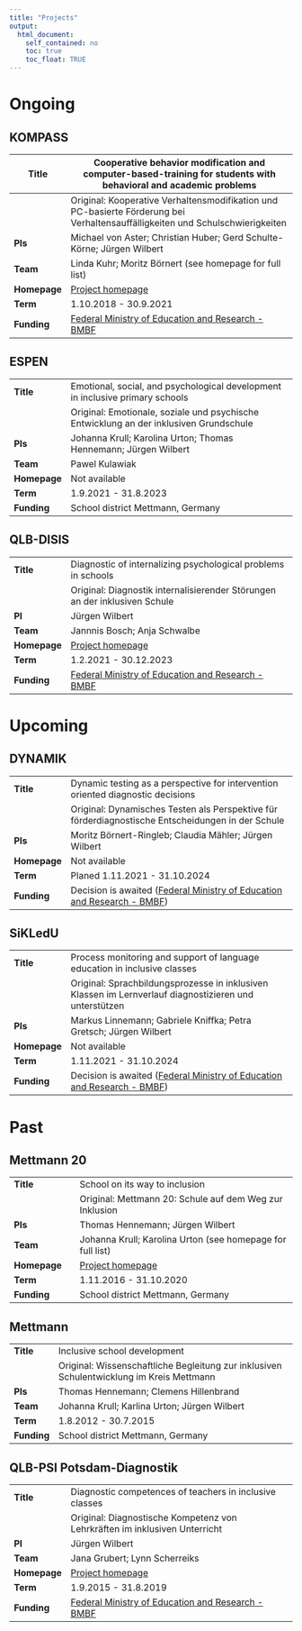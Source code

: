```yaml
---
title: "Projects"
output:  
  html_document:  
    self_contained: no  
    toc: true
    toc_float: TRUE
---
```


# Ongoing {#ongoing}

## KOMPASS {#kompass}

+--------------+-------------------------------------------------------------------------------------------------------------------------------+
| **Title**    | Cooperative behavior modification and computer-based-training for students with behavioral and academic problems              |
+==============+===============================================================================================================================+
|              | Original: Kooperative Verhaltensmodifikation und PC-basierte Förderung bei Verhaltensauffälligkeiten und Schulschwierigkeiten |
+--------------+-------------------------------------------------------------------------------------------------------------------------------+
| **PIs**      | Michael von Aster; Christian Huber; Gerd Schulte-Körne; Jürgen Wilbert                                                        |
+--------------+-------------------------------------------------------------------------------------------------------------------------------+
| **Team**     | Linda Kuhr; Moritz Börnert (see homepage for full list)                                                                       |
+--------------+-------------------------------------------------------------------------------------------------------------------------------+
| **Homepage** | [Project homepage](http://www.kompass-forschung.de/)                                                                          |
+--------------+-------------------------------------------------------------------------------------------------------------------------------+
| **Term**     | 1.10.2018 - 30.9.2021                                                                                                         |
+--------------+-------------------------------------------------------------------------------------------------------------------------------+
| **Funding**  | [Federal Ministry of Education and Research - BMBF](https://www.bmbf.de/en/index.html)                                        |
+--------------+-------------------------------------------------------------------------------------------------------------------------------+

## ESPEN {#espen}

+--------------+----------------------------------------------------------------------------------------+
| **Title**    | Emotional, social, and psychological development in inclusive primary schools          |
+--------------+----------------------------------------------------------------------------------------+
|              | Original: Emotionale, soziale und psychische Entwicklung an der inklusiven Grundschule |
+--------------+----------------------------------------------------------------------------------------+
| **PIs**      | Johanna Krull; Karolina Urton; Thomas Hennemann; Jürgen Wilbert                        |
+--------------+----------------------------------------------------------------------------------------+
| **Team**     | Pawel Kulawiak                                                                         |
+--------------+----------------------------------------------------------------------------------------+
| **Homepage** | Not available                                                                          |
+--------------+----------------------------------------------------------------------------------------+
| **Term**     | 1.9.2021 - 31.8.2023                                                                   |
+--------------+----------------------------------------------------------------------------------------+
| **Funding**  | School district Mettmann, Germany                                                      |
+--------------+----------------------------------------------------------------------------------------+

## QLB-DISIS {#disis}

+--------------+-------------------------------------------------------------------------------------------------------------------------------------------------------------------------------+
| **Title**    | Diagnostic of internalizing psychological problems in schools                                                                                                                 |
+--------------+-------------------------------------------------------------------------------------------------------------------------------------------------------------------------------+
|              | Original: Diagnostik internalisierender Störungen an der inklusiven Schule                                                                                                    |
+--------------+-------------------------------------------------------------------------------------------------------------------------------------------------------------------------------+
| **PI**       | Jürgen Wilbert                                                                                                                                                                |
+--------------+-------------------------------------------------------------------------------------------------------------------------------------------------------------------------------+
| **Team**     | Jannnis Bosch; Anja Schwalbe                                                                                                                                                  |
+--------------+-------------------------------------------------------------------------------------------------------------------------------------------------------------------------------+
| **Homepage** | [Project homepage](https://www.uni-potsdam.de/de/qlb/das-projekt/sp-3-inklusion-und-heterogenitaet/inklusionspaedagogik-foerderschwerpunkt-forschungsmethoden-und-diagnostik) |
+--------------+-------------------------------------------------------------------------------------------------------------------------------------------------------------------------------+
| **Term**     | 1.2.2021 - 30.12.2023                                                                                                                                                         |
+--------------+-------------------------------------------------------------------------------------------------------------------------------------------------------------------------------+
| **Funding**  | [Federal Ministry of Education and Research - BMBF](https://www.bmbf.de/en/index.html)                                                                                        |
+--------------+-------------------------------------------------------------------------------------------------------------------------------------------------------------------------------+

# Upcoming {#upcoming}

## DYNAMIK {#dynamik}

+--------------+--------------------------------------------------------------------------------------------------------------+
| **Title**    | Dynamic testing as a perspective for intervention oriented diagnostic decisions                              |
+--------------+--------------------------------------------------------------------------------------------------------------+
|              | Original: Dynamisches Testen als Perspektive für förderdiagnostische Entscheidungen in der Schule            |
+--------------+--------------------------------------------------------------------------------------------------------------+
| **PIs**      | Moritz Börnert-Ringleb; Claudia Mähler; Jürgen Wilbert                                                       |
+--------------+--------------------------------------------------------------------------------------------------------------+
| **Homepage** | Not available                                                                                                |
+--------------+--------------------------------------------------------------------------------------------------------------+
| **Term**     | Planed 1.11.2021 - 31.10.2024                                                                                |
+--------------+--------------------------------------------------------------------------------------------------------------+
| **Funding**  | Decision is awaited ([Federal Ministry of Education and Research - BMBF](https://www.bmbf.de/en/index.html)) |
+--------------+--------------------------------------------------------------------------------------------------------------+

## SiKLedU {#sikledu}

+--------------+--------------------------------------------------------------------------------------------------------------+
| **Title**    | Process monitoring and support of language education in inclusive classes                                    |
+--------------+--------------------------------------------------------------------------------------------------------------+
|              | Original: Sprachbildungsprozesse in inklusiven Klassen im Lernverlauf diagnostizieren und unterstützen       |
+--------------+--------------------------------------------------------------------------------------------------------------+
| **PIs**      | Markus Linnemann; Gabriele Kniffka; Petra Gretsch; Jürgen Wilbert                                            |
+--------------+--------------------------------------------------------------------------------------------------------------+
| **Homepage** | Not available                                                                                                |
+--------------+--------------------------------------------------------------------------------------------------------------+
| **Term**     | 1.11.2021 - 31.10.2024                                                                                       |
+--------------+--------------------------------------------------------------------------------------------------------------+
| **Funding**  | Decision is awaited ([Federal Ministry of Education and Research - BMBF](https://www.bmbf.de/en/index.html)) |
+--------------+--------------------------------------------------------------------------------------------------------------+

# Past

## Mettmann 20 {#mm20}

+------------------+------------------------------------------------------------+
| **Title**        | School on its way to inclusion                             |
+------------------+------------------------------------------------------------+
|                  | Original: Mettmann 20: Schule auf dem Weg zur Inklusion    |
+------------------+------------------------------------------------------------+
| **PIs**          | Thomas Hennemann; Jürgen Wilbert                           |
+------------------+------------------------------------------------------------+
| **Team**         | Johanna Krull; Karolina Urton (see homepage for full list) |
+------------------+------------------------------------------------------------+
| **Homepage**     | [Project homepage](https://www.hf.uni-koeln.de/38801)      |
+------------------+------------------------------------------------------------+
| **Term**         | 1.11.2016 - 31.10.2020                                     |
+------------------+------------------------------------------------------------+
| **Funding**      | School district Mettmann, Germany                          |
+------------------+------------------------------------------------------------+

## Mettmann {#mm}

+-------------+------------------------------------------------------------------------------------------+
| **Title**   | Inclusive school development                                                             |
+-------------+------------------------------------------------------------------------------------------+
|             | Original: Wissenschaftliche Begleitung zur inklusiven Schulentwicklung im Kreis Mettmann |
+-------------+------------------------------------------------------------------------------------------+
| **PIs**     | Thomas Hennemann; Clemens Hillenbrand                                                    |
+-------------+------------------------------------------------------------------------------------------+
| **Team**    | Johanna Krull; Karlina Urton; Jürgen Wilbert                                             |
+-------------+------------------------------------------------------------------------------------------+
| **Term**    | 1.8.2012 - 30.7.2015                                                                     |
+-------------+------------------------------------------------------------------------------------------+
| **Funding** | School district Mettmann, Germany                                                        |
+-------------+------------------------------------------------------------------------------------------+

## QLB-PSI Potsdam-Diagnostik {#qlb}

+--------------+-------------------------------------------------------------------------------------------------------------------------------------------------------------------------------+
| **Title**    | Diagnostic competences of teachers in inclusive classes                                                                                                                       |
+--------------+-------------------------------------------------------------------------------------------------------------------------------------------------------------------------------+
|              | Original: Diagnostische Kompetenz von Lehrkräften im inklusiven Unterricht                                                                                                    |
+--------------+-------------------------------------------------------------------------------------------------------------------------------------------------------------------------------+
| **PI**       | Jürgen Wilbert                                                                                                                                                                |
+--------------+-------------------------------------------------------------------------------------------------------------------------------------------------------------------------------+
| **Team**     | Jana Grubert; Lynn Scherreiks                                                                                                                                                 |
+--------------+-------------------------------------------------------------------------------------------------------------------------------------------------------------------------------+
| **Homepage** | [Project homepage](https://www.uni-potsdam.de/de/qlb/das-projekt/sp-3-inklusion-und-heterogenitaet/inklusionspaedagogik-foerderschwerpunkt-forschungsmethoden-und-diagnostik) |
+--------------+-------------------------------------------------------------------------------------------------------------------------------------------------------------------------------+
| **Term**     | 1.9.2015 - 31.8.2019                                                                                                                                                          |
+--------------+-------------------------------------------------------------------------------------------------------------------------------------------------------------------------------+
| **Funding**  | [Federal Ministry of Education and Research - BMBF](https://www.bmbf.de/en/index.html)                                                                                        |
+--------------+-------------------------------------------------------------------------------------------------------------------------------------------------------------------------------+

